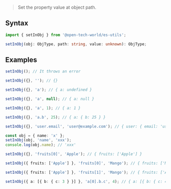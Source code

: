 > Set the property value at object path.

## Syntax

```ts
import { setInObj } from '@open-tech-world/es-utils';

setInObj(obj: ObjType, path: string, value: unknown): ObjType;
```

## Examples

```ts
setInObj(); // It throws an error

setInObj({}, ''); // {}

setInObj({}, 'a'); // { a: undefined }

setInObj({}, 'a', null); // { a: null }

setInObj({}, 'a', 1); // { a: 1 }

setInObj({}, 'a.b', 25); // { a: { b: 25 } }

setInObj({}, 'user.email', 'user@example.com'); // { user: { email: 'user@example.com' } }

const obj = { name: 'x' };
setInObj(obj, 'name', 'xxx');
console.log(obj.name); // 'xxx'

setInObj({}, 'fruits[0]', 'Apple'); // { fruits: ['Apple'] }

setInObj({ fruits: ['Apple'] }, 'fruits[0]', 'Mango'); // { fruits: ['Mango'] }

setInObj({ fruits: ['Apple'] }, 'fruits[1]', 'Mango'); // { fruits: ['Apple', 'Mango'] }

setInObj({ a: [{ b: { c: 3 } }] }, 'a[0].b.c', 4); // { a: [{ b: { c: 4 } }] }
```
